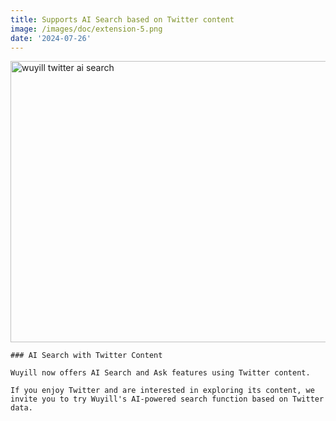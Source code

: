 ```yaml
---
title: Supports AI Search based on Twitter content
image: /images/doc/extension-5.png
date: '2024-07-26'
---
```


<Image src="/images/changelog/search-twitter.webp" width="800" height="450" alt="wuyill twitter ai search" />

<Card className="py-10 my-10" href="/">

    ### AI Search with Twitter Content

    Wuyill now offers AI Search and Ask features using Twitter content.

    If you enjoy Twitter and are interested in exploring its content, we invite you to try Wuyill's AI-powered search function based on Twitter data.

</Card>
